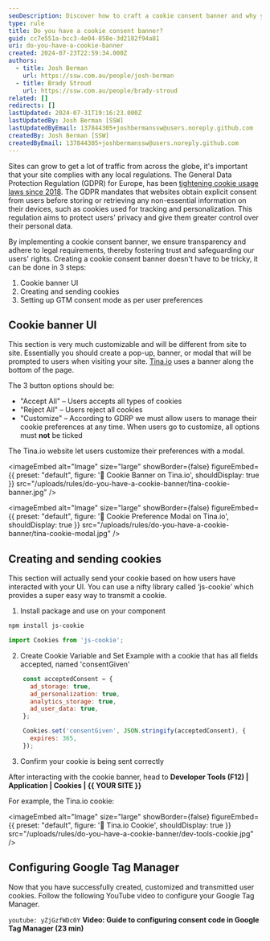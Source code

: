 ```yaml
---
seoDescription: Discover how to craft a cookie consent banner and why you must be careful about how you collect user data
type: rule
title: Do you have a cookie consent banner?
guid: cc7e551a-bcc3-4e04-858e-3d2182f94a81
uri: do-you-have-a-cookie-banner
created: 2024-07-23T22:59:34.000Z
authors:
  - title: Josh Berman
    url: https://ssw.com.au/people/josh-berman
  - title: Brady Stroud
    url: https://ssw.com.au/people/brady-stroud
related: []
redirects: []
lastUpdated: 2024-07-31T19:16:23.000Z
lastUpdatedBy: Josh Berman [SSW]
lastUpdatedByEmail: 137844305+joshbermanssw@users.noreply.github.com
createdBy: Josh Berman [SSW]
createdByEmail: 137844305+joshbermanssw@users.noreply.github.com
---
```


Sites can grow to get a lot of traffic from across the globe, it's important that your site complies with any local regulations. The General Data Protection Regulation (GDPR) for Europe, has been [tightening cookie usage laws since 2018](https://gdpr.eu/cookies/). The GDPR mandates that websites obtain explicit consent from users before storing or retrieving any non-essential information on their devices, such as cookies used for tracking and personalization. This regulation aims to protect users' privacy and give them greater control over their personal data.

By implementing a cookie consent banner, we ensure transparency and adhere to legal requirements, thereby fostering trust and safeguarding our users' rights.
Creating a cookie consent banner doesn't have to be tricky, it can be done in 3 steps:

1. Cookie banner UI
2. Creating and sending cookies
3. Setting up GTM consent mode as per user preferences

## Cookie banner UI

This section is very much customizable and will be different from site to site. Essentially you should create a pop-up, banner, or modal that will be prompted to users when visiting your site. [Tina.io](https://tina.io) uses a banner along the bottom of the page.

The 3 button options should be:

* "Accept All" – Users accepts all types of cookies
* "Reject All" – Users reject all cookies
* "Customize" – According to GDRP we must allow users to manage their cookie preferences at any time. When users go to customize, all options must **not** be ticked

The Tina.io website let users customize their preferences with a modal.


<imageEmbed
  alt="Image"
  size="large"
  showBorder={false}
  figureEmbed={{
    preset: "default",
    figure: '🍪 Cookie Banner on Tina.io',
    shouldDisplay: true
  }}
  src="/uploads/rules/do-you-have-a-cookie-banner/tina-cookie-banner.jpg"
/>


<imageEmbed
  alt="Image"
  size="large"
  showBorder={false}
  figureEmbed={{
    preset: "default",
    figure: '🍪 Cookie Preference Modal on Tina.io',
    shouldDisplay: true
  }}
  src="/uploads/rules/do-you-have-a-cookie-banner/tina-cookie-modal.jpg"
/>

## Creating and sending cookies

This section will actually send your cookie based on how users have interacted with your UI. You can use a nifty library called ‘js-cookie’ which provides a super easy way to transmit a cookie.

1. Install package and use on your component

  ```bash
  npm install js-cookie
  ```

  ```js
  import Cookies from 'js-cookie';
  ```

2. Create Cookie Variable and Set
   Example with a cookie that has all fields accepted, named 'consentGiven'

  ```js
      const acceptedConsent = {
        ad_storage: true,
        ad_personalization: true,
        analytics_storage: true,
        ad_user_data: true,
      };

      Cookies.set('consentGiven', JSON.stringify(acceptedConsent), {
        expires: 365,
      });
  ```

3. Confirm your cookie is being sent correctly

After interacting with the cookie banner, head to **Developer Tools (F12) | Application | Cookies | &#123;&#123; YOUR SITE &#125;&#125;**

For example, the Tina.io cookie:


<imageEmbed
  alt="Image"
  size="large"
  showBorder={false}
  figureEmbed={{
    preset: "default",
    figure: '🍪 Tina.io Cookie',
    shouldDisplay: true
  }}
  src="/uploads/rules/do-you-have-a-cookie-banner/dev-tools-cookie.jpg"
/>

## Configuring Google Tag Manager

Now that you have successfully created, customized and transmitted user cookies. Follow the following YouTube video to configure your Google Tag Manager.

`youtube: yZjGzfWDc0Y`
**Video: Guide to configuring consent code in Google Tag Manager (23 min)**
